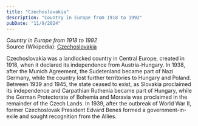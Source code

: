 ```yaml
---
title: "Czechoslovakia"
description: "Country in Europe from 1918 to 1992"
pubDate: "11/9/2024"
---
```


*Country in Europe from 1918 to 1992*  
Source (Wikipedia): [Czechoslovakia][1]

Czechoslovakia was a landlocked country in Central Europe, created in 1918, when it declared its independence from Austria-Hungary. In 1938, after the Munich Agreement, the Sudetenland became part of Nazi Germany, while the country lost further territories to Hungary and Poland. Between 1939 and 1945, the state ceased to exist, as Slovakia proclaimed its independence and Carpathian Ruthenia became part of Hungary, while the German Protectorate of Bohemia and Moravia was proclaimed in the remainder of the Czech Lands. In 1939, after the outbreak of World War II, former Czechoslovak President Edvard Beneš formed a government-in-exile and sought recognition from the Allies.

[1]: https://en.wikipedia.org/wiki/Czechoslovakia
